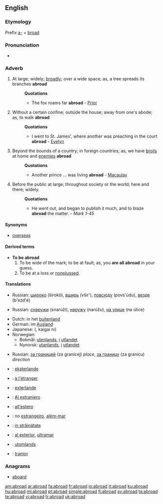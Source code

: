 ==English==

===Etymology===
Prefix [[a-]] + [[broad]]

===Pronunciation===
* {{audio|en-us-abroad.ogg|Audio (US)}}

===Adverb===
{{en-adv}}

# At large; widely; [[broadly]]; over a wide space; as, a tree spreads its branches '''abroad'''
#: '''Quotations'''
#:* The fox roams far '''abroad''' - [[Prior]]
# Without a certain confine; outside the house; away from one's abode; as, to walk '''abroad'''
#: '''Quotations'''
#:* I went to St. James', where another was preaching in the court '''abroad''' - [[Evelyn]]
# Beyond the bounds of a country; in foreign countries; as, we have [[broils]] at home and [[enemies]] '''abroad'''
#: '''Quotations'''
#:* Another prince ... was living '''abroad''' - [[Macaulay]]
# Before the public at large; throughout society or the world; here and there; widely.
#: '''Quotations'''
#:* He went out, and began to publish it much, and to blaze '''abroad''' the matter. - ''Mark 1-45''

====Synonyms====
* [[overseas]]

====Derived terms====
* '''To be abroad'''
*# To be wide of the mark; to be at fault; as, you '''are all abroad''' in your guess.
*# To be at a loss or [[nonplussed]].

====Translations====
{{trans-top|at large; widely; broadly; over a wide space}}
* Russian: [[широко]] (širokó), [[вширь]] (všir'), [[повсюду]] (povs'údu), [[везде]] (b'ezd'é)
{{trans-mid}}
{{trans-bottom}}

{{trans-top|without a certain confine; outside the house}}
* Russian: [[снаружи]] (snarúži), [[наружу]] (narúžu), [[на улице]] (na úlice)
{{trans-mid}}
{{trans-bottom}}

{{trans-top|beyond the bounds of a country; in foreign countries}}
* Dutch: in het [[buitenland]]
* German: im [[Ausland]]
* Japanese: {{Jpan|[[海外]]に}} ({{Jpan|[[かいがい]]に}}, kaigai ni)
* Norwegian:
** Bokmål: [[utenlands]], [[i]] [[utlandet]]
** Nynorsk: [[utanlands]], [[i]] [[utlandet]]
{{trans-mid}}
* Russian: [[за границей]] (za granícej) ''place'', [[за границу]] (za granícu) ''direction''
{{trans-bottom}}

{{checktrans-top}}
* {{ttbc|Esperanto}}: [[eksterlande]]
* {{ttbc|French}}: [[à l'étranger]]
* {{ttbc|Ido}}: [[exterlande]]
* {{ttbc|Interlingua}}: [[Al estraniero]]
* {{ttbc|Italian}}: [[all'estero]]
{{checktrans-mid}}
* {{ttbc|Portuguese}}: no [[estrangeiro]], [[além-mar]]
* {{ttbc|Romanian}}: [[in străinătate]]
* {{ttbc|Spanish}}: [[al exterior]], [[ultramar]]
* {{ttbc|Swedish}}: [[utomlands]]
* {{ttbc|Welsh}}: [[tramor]]
{{checktrans-bottom}}

===Anagrams===
* [[aboard]]

[[am:abroad]]
[[ar:abroad]]
[[fa:abroad]]
[[fr:abroad]]
[[io:abroad]]
[[it:abroad]]
[[ku:abroad]]
[[hu:abroad]]
[[ml:abroad]]
[[pt:abroad]]
[[simple:abroad]]
[[fi:abroad]]
[[sv:abroad]]
[[ta:abroad]]
[[te:abroad]]
[[vi:abroad]]
[[tr:abroad]]
[[uk:abroad]]